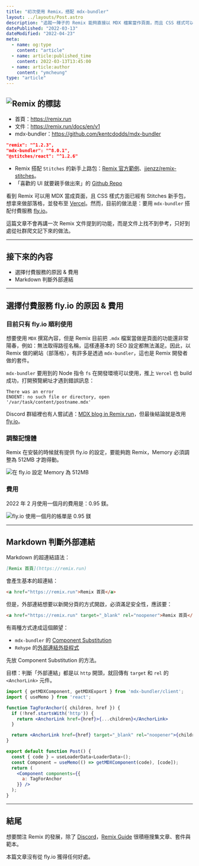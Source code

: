 ```yaml
---
title: "初次使用 Remix，搭配 mdx-bundler"
layout: ../layouts/Post.astro
description: "追蹤一陣子的 Remix 能夠直接以 MDX 檔案當作頁面，而且 CSS 樣式可以用 Stitches 輔助，就開始用來製作部落格。然而，以為可以簡單用 Vercel 發布網頁，卻過於陽春，而改用 mdx-bundler 又遭遇無法在 Vercel 使用的狀況，只好改用付費服務 fly.io。"
datePublished: "2022-03-13"
dateModified: "2022-04-23"
meta:
  - name: og:type
    content: "article"
  - name: article:published_time
    content: 2022-03-13T13:45:00
  - name: article:author
    content: "ymcheung"
type: "article"
---
```

## ![Remix 的標誌](/images/remix-with-mdx-bundler/sticker.svg)

- 首頁：https://remix.run
- 文件：https://remix.run/docs/en/v1
- mdx-bundler：https://github.com/kentcdodds/mdx-bundler

```json
"remix": "^1.2.3",
"mdx-bundler": "^8.0.1",
"@stitches/react": "^1.2.6"
```

- Remix 搭配 `Stitches` 的新手上路包：[Remix 官方範例](https://github.com/remix-run/remix/tree/main/examples/stitches)、[jjenzz/remix-stitches](https://github.com/jjenzz/remix-stitches)。
- 「喜歡的 UI 就要親手做出來」的 [Github Repo](https://github.com/ymcheung/build-ui)

看到 Remix 可以用 MDX 當成頁面，且 CSS 樣式方面已經有 Stitches 新手包，想拿來做部落格，並發布至 [Vercel](https://vercel.com)。然而，目前的做法是：要用 `mdx-bundler` 搭配付費服務 [fly.io](https://fly.io)。

這篇文章不會再講一次 Remix 文件提到的功能，而是文件上找不到參考，只好到處從社群爬文記下來的做法。

---

## 接下來的內容

- 選擇付費服務的原因 & 費用
- Markdown 判斷外部連結

---

## 選擇付費服務 fly.io 的原因 & 費用

### 目前只有 fly.io 順利使用

想要使用 `MDX` 撰寫內容，但是 Remix 目前把 `.mdx` 檔案當做是頁面的功能還非常陽春，例如：無法取得路徑名稱，這樣連基本的 SEO 設定都無法滿足。因此，以 Remix 做的網站（部落格），有許多是透過 `mdx-bundler`，這也是 Remix 開發者做的套件。

`mdx-bundler` 要用到的 Node 指令 `fs` 在開發環境可以使用，推上 `Vercel` 也 build 成功，打開預覽網址才遇到錯誤訊息：

```plaintext
There was an error
ENOENT: no such file or directory, open '/var/task/content/postname.mdx'
```

Discord 群組裡也有人嘗試過：[MDX blog in Remix.run](https://blog.oldweb2.com/remix-mdx-blog)，但最後結論就是改用 [fly.io](https://fly.io)。

### 調整記憶體

Remix 在安裝的時候就有提供 fly.io 的設定，要能夠跑 Remix，Memory 必須調整為 512MB 才跑得動。

![在 fly.io 設定 Memory 為 512MB](/images/remix-with-mdx-bundler/flyIoMemory.webp)

### 費用

2022 年 2 月使用一個月的費用是：0.95 鎂。

![fly.io 使用一個月的帳單是 0.95 鎂](/images/remix-with-mdx-bundler/flyIoInvoice.webp)

---

## Markdown 判斷外部連結

Markdown 的超連結語法：

```markdown
[Remix 首頁](https://remix.run)
```

會產生基本的超連結：

```html
<a href="https://remix.run">Remix 首頁</a>
```

但是，外部連結想要以新開分頁的方式開啟，必須滿足安全性，應該要：

```html
<a href="https://remix.run" target="_blank" rel="noopener">Remix 首頁</a>
```

有兩種方式達成這個願望：

- `mdx-bundler` 的 [Component Substitution](https://github.com/kentcdodds/mdx-bundler#component-substitution)
- `Rehype` 的[外部連結外掛程式](https://github.com/rehypejs/rehype-external-links)

先放 Component Substitution 的方法。

目標：判斷「外部連結」都是以 `http` 開頭，就回傳有 `target` 和 `rel` 的 `<AnchorLink>` 元件。

```jsx
import { getMDXComponent, getMDXExport } from 'mdx-bundler/client';
import { useMemo } from 'react';

function TagForAnchor({ children, href }) {
  if (!href.startsWith('http')) {
    return <AnchorLink href={href}>{...children}</AnchorLink>
  }

  return <AnchorLink href={href} target="_blank" rel="noopener">{children}</AnchorLink>
}

export default function Post() {
  const { code } = useLoaderData<LoaderData>();
  const Component = useMemo(() => getMDXComponent(code), [code]);
  return (
    <Component components={{
      a: TagForAnchor
    }} />
  );
}
```

---

## 結尾

想要關注 Remix 的發展，除了 [Discord](https://rmx.as/discord)，[Remix Guide](https://remix.guide) 很積極搜集文章、套件與範本。

本篇文章沒有從 fly.io 獲得任何好處。

